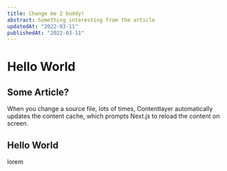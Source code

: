 ```yaml
---
title: Change me 2 buddy!
abstract: Something interesting from the article
updatedAt: "2022-03-11"
publishedAt: "2022-03-11"
---
```


# Hello World

## Some Article? 

When you change a source file, lots of times, Contentlayer automatically updates the content cache, which prompts Next.js to reload the content on screen.

## Hello World

lorem